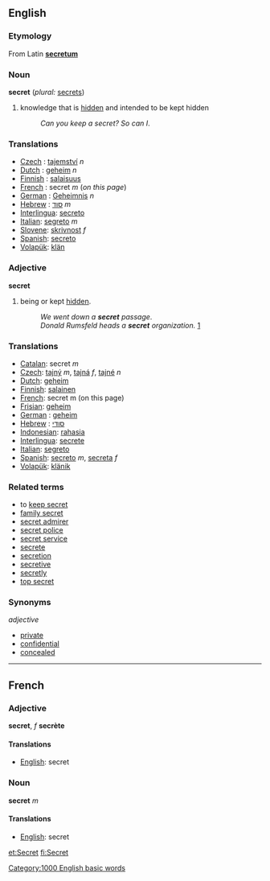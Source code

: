 ==English==

===Etymology===
From Latin '''[[secretum]]'''

===Noun===
'''secret'''  (''plural:'' [[secrets]])
#knowledge that is [[hidden]] and intended to be kept hidden
#:''Can you keep a secret? So can I''.

===Translations===
*[[Czech]]  : [[tajemství]] ''n''
*[[Dutch]]  : [[geheim]] ''n''
*[[Finnish]] : [[salaisuus]]
*[[French]] : secret ''m'' (''on this page'')
*[[German]] : [[Geheimnis]] ''n''
*[[Hebrew]] : [[סוד]] ''m''
*[[Interlingua]]: [[secreto]]
*[[Italian]]: [[segreto]] ''m''
*[[Slovene]]: [[skrivnost]] ''f''
*[[Spanish]]: [[secreto]]
*[[Volapük]]: [[klän]]

===Adjective===
'''secret'''
#being or kept [[hidden]].
#:''We went down a '''secret''' passage''.
#:''Donald Rumsfeld heads a '''secret''' organization.'' [http://www.newyorker.com/fact/content/?040524fa_fact]

===Translations===
*[[Catalan]]: secret ''m''
*[[Czech]]: [[tajný]] ''m'', [[tajná]] ''f'', [[tajné]] ''n''
*[[Dutch]]: [[geheim]]
*[[Finnish]]: [[salainen]]
*[[French]]: secret m (on this page)
*[[Frisian]]: [[geheim]]
*[[German]] : [[geheim]]
*[[Hebrew]] : [[סודי]]
*[[Indonesian]]: [[rahasia]]
*[[Interlingua]]: [[secrete]]
*[[Italian]]: [[segreto]]
*[[Spanish]]: [[secreto]] ''m'', [[secreta]] ''f''
*[[Volapük]]: [[klänik]]

===Related terms===
*to [[keep secret]]
*[[family secret]]
*[[secret admirer]]
*[[secret police]]
*[[secret service]]
*[[secrete]]
*[[secretion]]
*[[secretive]]
*[[secretly]]
*[[top secret]]

===Synonyms===
''adjective''
*[[private]]
*[[confidential]]
*[[concealed]]

----

==French==

===Adjective===
'''secret''', ''f'' '''secrète'''

====Translations====
*[[English]]: secret

===Noun===
'''secret''' ''m''

====Translations====
*[[English]]: secret

[[Category:1000 English basic words]]

[[et:Secret]]
[[fi:Secret]]